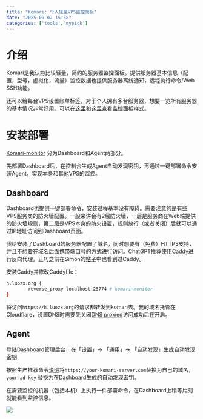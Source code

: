 ```yaml
---
title: "Komari: 个人轻量VPS监控面板"
date: "2025-09-02 15:38"
categories: ['tools','mypick']
---
```


# 介绍

Komari是我认为比较轻量，简约的服务器监控面板。提供服务器基本信息（配置，型号，虚拟化，流量）监控数据也提供服务器离线通知，远程执行命令/Web SSH功能。

还可以给每台VPS设置账单标签，对于个人拥有多台服务器，想要一览所有服务器的基本情况非常好用。可以在[这里](https://ss.akz.moe/)和[这里](https://komari.cmqos.com/)查看监控面板样式。

# 安装部署

[Komari-monitor](https://github.com/komari-monitor/komari) 分为Dashboard和Agent两部分。

先部署Dashboard后，在控制台生成Agent自动发现密钥，再通过一键部署命令安装Agent，实现本身和其他VPS的监控。

## Dashboard
Dashboard也提供一键部署命令，安装过程基本没有障碍。需要注意的是有些VPS服务商的防火墙配置。一般来讲会有2层防火墙，一层是服务商在Web端提供的防火墙规则，第二层是VPS本身的防火设置，规则放行（或者关闭）后就可以通过IP地址访问到Dashboard页面。

我给安装了Dashboard的服务器配置了域名，同时想要有（免费）HTTPS支持，并且不想要在域名后面携带端口号的方式进行访问。ChatGPT推荐使用[Caddy](https://caddyserver.com/)进行反向代理。正巧之前在Simon的[帖子](https://simonwillison.net/2025/Aug/24/uv-caddy-and-docker/)中也看到过Caddy。

安装Caddy并修改Caddyfile：

```.bash
h.luozx.org {
        reverse_proxy localhost:25774 # komari-monitor
}
```

将访问`https://h.luozx.org`的请求都转发到komari去。我的域名托管在Cloudflare，设置DNS时需要先关闭[DNS proxied](https://developers.cloudflare.com/dns/proxy-status/)访问成功后在开启。


## Agent

登陆Dashboard管理后台，在「设置」-> 「通用」-> 「自动发现」生成自动发现密钥

按照生产推荐命令[说明](https://komari-document.pages.dev/install/agent-ad.html#%E7%94%9F%E4%BA%A7%E7%8E%AF%E5%A2%83%E6%8E%A8%E8%8D%90%E9%85%8D%E7%BD%AE)将` https://your-komari-server.com`替换为自己的域名，`your-ad-key` 替换为在Dashboard生成的自动发现密钥。

在需要监控的机器（包括本机）上执行一件部署命令，在Dashboard上稍等片刻就能看到监控信息。

![](https://image.luozx.org/garden/2025/09/3ffceecac46abaeee2a0e3da4f4d95fe.png)
